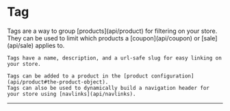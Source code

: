 # Tag

<Row>
  <Col>
    Tags are a way to group [products](api/product) for filtering on your store.
    They can be used to limit which products a [coupon](api/coupon) or [sale](api/sale) applies to.

    Tags have a name, description, and a url-safe slug for easy linking on your store.

    Tags can be added to a product in the [product configuration](api/product#the-product-object).
    Tags can also be used to dynamically build a navigation header for your store using [navlinks](api/navlinks).
  </Col>
  <Col sticky>
    <Endpoints>
        <Endpoint method="POST" href="#create-tag" url="/stores/{store.id}/tags" />
        <Endpoint method="GET" href="#get-tags" url="/stores/{store.id}/tags" />
        <Endpoint method="GET" href="#get-tag" url="/stores/{store.id}/tags/{tag.id}" />
        <Endpoint method="PATCH" href="#update-tag" url="/stores/{store.id}/tags/{tag.id}" />
        <Endpoint method="DELETE" href="#delete-tag" url="/stores/{store.id}/tags/{tag.id}" />
    </Endpoints>
  </Col>
</Row>

---